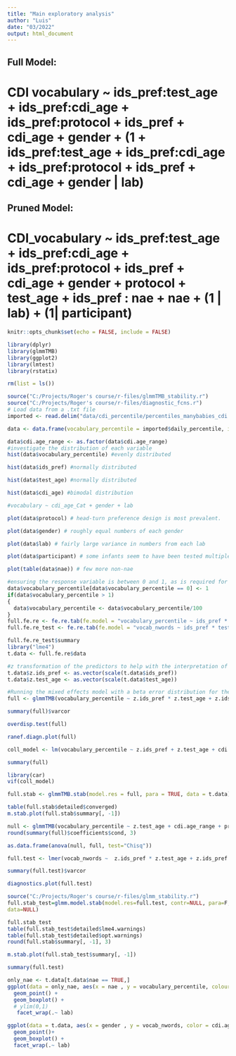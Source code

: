 ```yaml
---
title: "Main exploratory analysis"
author: "Luis"
date: "03/2022"
output: html_document
---
```

## Full Model:
# CDI vocabulary ~  ids_pref:test_age + ids_pref:cdi_age + ids_pref:protocol + ids_pref + cdi_age + gender + (1 + ids_pref:test_age + ids_pref:cdi_age + ids_pref:protocol + ids_pref + cdi_age + gender | lab)
## Pruned Model:
# CDI_vocabulary ~  ids_pref:test_age + ids_pref:cdi_age + ids_pref:protocol + ids_pref + cdi_age + gender + protocol + test_age + ids_pref : nae + nae + (1 | lab) + (1| participant)
```r
knitr::opts_chunk$set(echo = FALSE, include = FALSE)
```

```r
library(dplyr)
library(glmmTMB)
library(ggplot2)
library(lmtest)
library(rstatix)
```

```r
rm(list = ls())

source("C:/Projects/Roger's course/r-files/glmmTMB_stability.r")
source("C:/Projects/Roger's course/r-files/diagnostic_fcns.r")
# Load data from a .txt file
imported <- read.delim("data/cdi_percentile/percentiles_manybabies_cdi.txt", stringsAsFactors = TRUE, header = TRUE) 

data <- data.frame(vocabulary_percentile = imported$daily_percentile, ids_pref = imported$IDS_pref, test_age = imported$age_days, cdi_age = imported$CDI.agedays, protocol = imported$method, gender = imported$gender, lab = imported$labid, participant = imported$subid_unique, nae = imported$nae, vocab_nwords = imported$vocab_nwords, cdi.age_range = imported$CDI.agerange)

data$cdi.age_range <- as.factor(data$cdi.age_range)
#investigate the distribution of each variable
hist(data$vocabulary_percentile) #evenly distributed

hist(data$ids_pref) #normally distributed

hist(data$test_age) #normally distributed

hist(data$cdi_age) #bimodal distribution

#vocabulary ~ cdi_age_Cat + gender + lab

plot(data$protocol) # head-turn preference design is most prevalent.

plot(data$gender) # roughly equal numbers of each gender

plot(data$lab) # fairly large variance in numbers from each lab

plot(data$participant) # some infants seem to have been tested multiple times

plot(table(data$nae)) # few more non-nae

#ensuring the response variable is between 0 and 1, as is required for a beta error model.
data$vocabulary_percentile[data$vocabulary_percentile == 0] <- 1
if(data$vocabulary_percentile > 1)
{
  data$vocabulary_percentile <- data$vocabulary_percentile/100
}
full.fe.re <- fe.re.tab(fe.model = "vocabulary_percentile ~ ids_pref * test_age + ids_pref * cdi.age_range + ids_pref * protocol + ids_pref * nae + gender", re = c("lab", "participant"), data = data)
full.fe.re_test <- fe.re.tab(fe.model = "vocab_nwords ~ ids_pref * test_age + ids_pref * cdi.age_range + ids_pref * protocol + ids_pref * nae + gender", re = c("lab", "participant"), data = data)

full.fe.re_test$summary
library("lme4")
t.data <- full.fe.re$data

#z transformation of the predictors to help with the interpretation of the model.
t.data$z.ids_pref <- as.vector(scale(t.data$ids_pref))
t.data$z.test_age <- as.vector(scale(t.data$test_age))

#Running the mixed effects model with a beta error distribution for the response variable.
full <- glmmTMB(vocabulary_percentile ~ z.ids_pref * z.test_age + z.ids_pref * cdi.age_range + z.ids_pref * protocol + z.ids_pref * nae + gender + (1 + ids_pref * cdi.age_range + ids_pref * test_age || lab) + (1 + cdi.age_range || participant), family = beta_family(link = "logit"), data = t.data)

summary(full)$varcor

overdisp.test(full)

ranef.diagn.plot(full)

coll_model <- lm(vocabulary_percentile ~ z.ids_pref + z.test_age + cdi.age_range + protocol + nae + gender, data = t.data)

summary(full)

library(car)
vif(coll_model)

full.stab <- glmmTMB.stab(model.res = full, para = TRUE, data = t.data)

table(full.stab$detailed$converged)
m.stab.plot(full.stab$summary[, -1])

null <- glmmTMB(vocabulary_percentile ~ z.test_age + cdi.age_range + protocol + nae + gender + (1 + ids_pref * cdi.age_range + ids_pref * test_age || lab) + (1 + cdi.age_range || participant), family = beta_family(link = "logit"), data = t.data)
round(summary(full)$coefficients$cond, 3)

as.data.frame(anova(null, full, test="Chisq"))

full.test <- lmer(vocab_nwords ~  z.ids_pref * z.test_age + z.ids_pref * cdi.age_range + z.ids_pref * protocol + z.ids_pref * nae + gender + (1 + gender + cdi.age_range + ids_pref + test_age | lab) + (1 | participant), data = t.data)

summary(full.test)$varcor

diagnostics.plot(full.test)

source("C:/Projects/Roger's course/r-files/glmm_stability.r")
full.stab_test=glmm.model.stab(model.res=full.test, contr=NULL, para=F,
data=NULL)

full.stab_test
table(full.stab_test$detailed$lme4.warnings)
table(full.stab_test$detailed$opt.warnings)
round(full.stab$summary[, -1], 3)

m.stab.plot(full.stab_test$summary[, -1])

summary(full.test)
```

```r

only_nae <- t.data[t.data$nae == TRUE,]
ggplot(data = only_nae, aes(x = nae , y = vocabulary_percentile, colour = cdi.age_range)) +
  geom_point() +
  geom_boxplot() +
  # ylim(0,1)
   facet_wrap(.~ lab)

ggplot(data = t.data, aes(x = gender , y = vocab_nwords, color = cdi.age_range)) +
  geom_point()+
  geom_boxplot() +
  facet_wrap(.~ lab)
```

